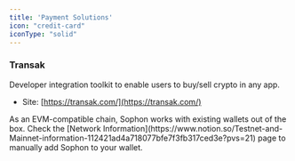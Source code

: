 ```yaml
---
title: 'Payment Solutions'
icon: "credit-card"
iconType: "solid"
---
```


### Transak
Developer integration toolkit to enable users to buy/sell crypto in any app.
- Site: [https://transak.com/](https://transak.com/)

<Note>
As an EVM-compatible chain, Sophon works with existing wallets out of the box. Check the [Network Information](https://www.notion.so/Testnet-and-Mainnet-information-112421ad4a718077bfe7f3fb317ced3e?pvs=21) page to manually add Sophon to your wallet.
</Note> 